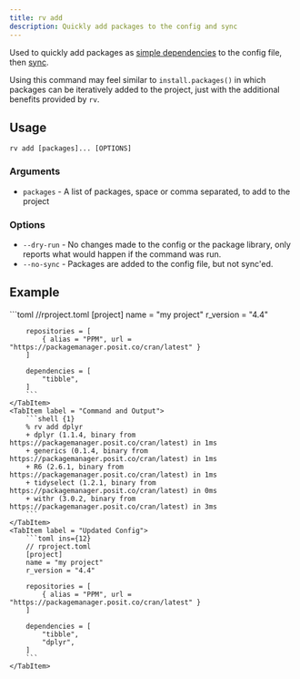 ```yaml
---
title: rv add
description: Quickly add packages to the config and sync
---
```



Used to quickly add packages as [simple dependencies](../../config/common_config#repository) to the config file, 
then [sync](../sync). 

Using this command may feel similar to `install.packages()` in which packages can be iteratively added to the project, 
just with the additional benefits provided by `rv`.

## Usage
```shell
rv add [packages]... [OPTIONS]
```

### Arguments
* `packages` - A list of packages, space or comma separated, to add to the project

### Options
* `--dry-run` - No changes made to the config or the package library, only reports what would happen if the command was run.
* `--no-sync` - Packages are added to the config file, but not sync'ed.

## Example
<Tabs>
    <TabItem label = "Initial Config">
        ```toml
        //rproject.toml
        [project]
        name = "my project"
        r_version = "4.4"

        repositories = [
            { alias = "PPM", url = "https://packagemanager.posit.co/cran/latest" }
        ]

        dependencies = [
            "tibble",
        ]
        ```
    </TabItem>
    <TabItem label = "Command and Output">
        ```shell {1}
        % rv add dplyr
        + dplyr (1.1.4, binary from https://packagemanager.posit.co/cran/latest) in 1ms
        + generics (0.1.4, binary from https://packagemanager.posit.co/cran/latest) in 1ms
        + R6 (2.6.1, binary from https://packagemanager.posit.co/cran/latest) in 1ms
        + tidyselect (1.2.1, binary from https://packagemanager.posit.co/cran/latest) in 0ms
        + withr (3.0.2, binary from https://packagemanager.posit.co/cran/latest) in 3ms
        ```
    </TabItem>
    <TabItem label = "Updated Config">
        ```toml ins={12}
        // rproject.toml
        [project]
        name = "my project"
        r_version = "4.4"

        repositories = [
            { alias = "PPM", url = "https://packagemanager.posit.co/cran/latest" }
        ]

        dependencies = [
            "tibble",
            "dplyr",
        ]
        ```
    </TabItem>
</Tabs>

